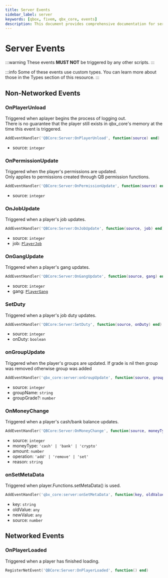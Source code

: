 ```yaml
---
title: Server Events
sidebar_label: server
keywords: [qbox, fivem, qbx_core, events]
description: This document provides comprehensive documentation for server-side events within the Qbox Core framework. It outlines both non-networked and networked events that are triggered on the client, offering details on their purpose, usage, and any associated data structures (types).
---
```


# Server Events

:::warning
  These events **MUST NOT** be triggered by any other scripts.
:::

:::info
  Some of these events use custom types.
  You can learn more about those in the Types section of this resource.
:::

## Non-Networked Events

### OnPlayerUnload

Triggered when aplayer begins the process of logging out. \
There is no guarantee that the player still exists in qbx_core's memory at the time this event is triggered.

```lua
AddEventHandler('QBCore:Server:OnPlayerUnload', function(source) end)
```

- source: `integer`

### OnPermissionUpdate

Triggered when the player's permissions are updated. \
Only applies to permissions created through QB permission functions.

```lua
AddEventHandler('QBCore:Server:OnPermissionUpdate', function(source) end)
```

- source: `integer`

### OnJobUpdate

Triggered when a player's job updates.

```lua
AddEventHandler('QBCore:Server:OnJobUpdate', function(source, job) end)
```

- source: `integer`
- job: [`PlayerJob`](../types/player.mdx#playerjob)

### OnGangUpdate

Triggered when a player's gang updates.

```lua
AddEventHandler('QBCore:Server:OnGangUpdate', function(source, gang) end)
```

- source: `integer`
- gang: [`PlayerGang`](../types/player.mdx#playergang)

### SetDuty

Triggered when a player's job duty updates.

```lua
AddEventHandler('QBCore:Server:SetDuty', function(source, onDuty) end)
```

- source: `integer`
- onDuty: `boolean`

### onGroupUpdate

Triggered when the player's groups are updated. If grade is nil then group was removed otherwise group was added

```lua
AddEventHandler('qbx_core:server:onGroupUpdate', function(source, groupName, groupGrade) end)
```

- source: `integer`
- groupName: `string`
- groupGrade?: `number`

### OnMoneyChange

Triggered when a player's cash/bank balance updates.

```lua
AddEventHandler('QBCore:Server:OnMoneyChange', function(source, moneyType, amount, operation, reason) end)
```

- source: `integer`
- moneyType: `'cash' | 'bank' | 'crypto'`
- amount: `number`
- operation: `'add' | 'remove' | 'set'`
- reason: `string`

### onSetMetaData

Triggered when player.Functions.setMetaData() is used.

```lua
AddEventHandler('qbx_core:server:onSetMetaData', function(key, oldValue, newValue, source) end)
```

- key: `string`
- oldValue: `any`
- newValue: `any`
- source: `number`

## Networked Events

### OnPlayerLoaded

Triggered when a player has finished loading.

```lua
RegisterNetEvent('QBCore:Server:OnPlayerLoaded', function() end)
```